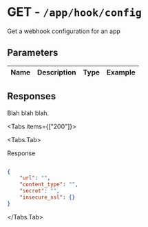 
# GET - `/app/hook/config`

Get a webhook configuration for an app

## Parameters

| Name | Description | Type | Example |
| :---- | :---- | :---- | :---- |

## Responses

Blah blah blah.

<Tabs items={["200"]}>

<Tabs.Tab>

Response

```json

{
    "url": "",
    "content_type": "",
    "secret": "",
    "insecure_ssl": {}
}

```

</Tabs.Tab>

</Tabs>